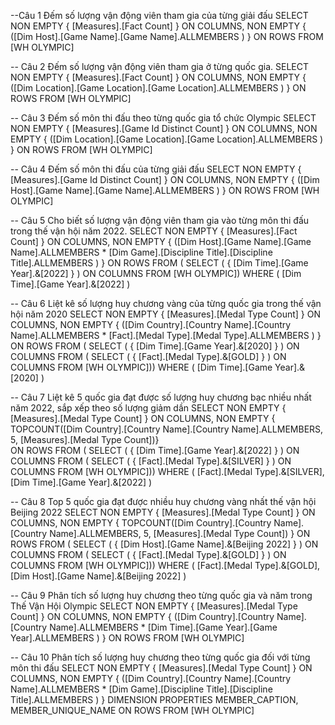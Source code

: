 ﻿ --Câu 1 Đếm số lượng vận động viên tham gia của từng giải đấu
 SELECT NON EMPTY { [Measures].[Fact Count] } ON COLUMNS, 
	NON EMPTY { ([Dim Host].[Game Name].[Game Name].ALLMEMBERS ) } ON ROWS 
 FROM [WH OLYMPIC] 

  -- Câu 2 Đếm số lượng vận động viên tham gia ở từng quốc gia.
 SELECT NON EMPTY { [Measures].[Fact Count] } ON COLUMNS, 
 NON EMPTY { ([Dim Location].[Game Location].[Game Location].ALLMEMBERS ) } 
	ON ROWS 
 FROM [WH OLYMPIC] 

 -- Câu 3 Đếm số môn thi đấu theo từng quốc gia tổ chức Olympic
  SELECT NON EMPTY { [Measures].[Game Id Distinct Count] } ON COLUMNS, 
  NON EMPTY { ([Dim Location].[Game Location].[Game Location].ALLMEMBERS ) } 
	 ON ROWS 
	FROM [WH OLYMPIC] 

 -- Câu 4 Đếm số môn thi đấu của từng giải đấu
 SELECT NON EMPTY { [Measures].[Game Id Distinct Count] } ON COLUMNS, 
 NON EMPTY { ([Dim Host].[Game Name].[Game Name].ALLMEMBERS ) } 
 ON ROWS
 FROM [WH OLYMPIC] 

  -- Câu 5 Cho biết số lượng vận động viên tham gia vào từng môn thi đấu trong thế vận hội năm 2022. 
SELECT NON EMPTY { [Measures].[Fact Count] } ON COLUMNS, 
NON EMPTY { ([Dim Host].[Game Name].[Game Name].ALLMEMBERS * [Dim Game].[Discipline Title].[Discipline Title].ALLMEMBERS ) } 
ON ROWS 
FROM ( SELECT ( { [Dim Time].[Game Year].&[2022] } ) ON COLUMNS 
FROM [WH OLYMPIC]) 
WHERE ( [Dim Time].[Game Year].&[2022] )

 -- Câu 6 Liệt kê số lượng huy chương vàng của từng quốc gia trong thế vận hội năm 2020
SELECT NON EMPTY { [Measures].[Medal Type Count] } ON COLUMNS,
NON EMPTY { ([Dim Country].[Country Name].[Country Name].ALLMEMBERS * [Fact].[Medal Type].[Medal Type].ALLMEMBERS ) }  ON ROWS 
FROM ( SELECT ( { [Dim Time].[Game Year].&[2020] } ) ON COLUMNS FROM ( SELECT ( { [Fact].[Medal Type].&[GOLD] } ) ON COLUMNS 
FROM [WH OLYMPIC]))
WHERE ( [Dim Time].[Game Year].&[2020] ) 

 -- Câu 7 Liệt kê 5 quốc gia đạt được số lượng huy chương bạc nhiều nhất năm 2022, sắp xếp theo số lượng giảm dần
SELECT NON EMPTY { [Measures].[Medal Type Count] } ON COLUMNS, NON EMPTY {
TOPCOUNT([Dim Country].[Country Name].[Country Name].ALLMEMBERS, 5, [Measures].[Medal Type Count])}  
ON ROWS FROM ( SELECT ( { [Dim Time].[Game Year].&[2022] } ) ON COLUMNS 
FROM ( SELECT ( { [Fact].[Medal Type].&[SILVER] } ) ON COLUMNS
FROM [WH OLYMPIC])) 
WHERE ( [Fact].[Medal Type].&[SILVER], [Dim Time].[Game Year].&[2022] ) 

-- Câu 8 Top 5 quốc gia đạt được nhiều huy chương vàng nhất thế vận hội Beijing 2022
	SELECT NON EMPTY { [Measures].[Medal Type Count] } ON COLUMNS, NON EMPTY { 
	TOPCOUNT([Dim Country].[Country Name].[Country Name].ALLMEMBERS, 5, [Measures].[Medal Type Count])
	} 
	ON ROWS FROM 
	( SELECT ( { [Dim Host].[Game Name].&[Beijing 2022] } ) ON COLUMNS
	FROM 
	( SELECT ( { [Fact].[Medal Type].&[GOLD] } ) ON COLUMNS FROM [WH OLYMPIC])) 
	WHERE ( [Fact].[Medal Type].&[GOLD], [Dim Host].[Game Name].&[Beijing 2022] ) 

-- Câu 9 Phân tích số lượng huy chương theo từng quốc gia và năm trong Thế Vận Hội Olympic
 SELECT NON EMPTY { [Measures].[Medal Type Count] } ON COLUMNS, 
 NON EMPTY { 
 ([Dim Country].[Country Name].[Country Name].ALLMEMBERS * [Dim Time].[Game Year].[Game Year].ALLMEMBERS ) 
 } 
 ON ROWS 
 FROM [WH OLYMPIC] 

 -- Câu 10 Phân tích số lượng huy chương theo từng quốc gia đối với từng môn thi đấu
  SELECT NON EMPTY { [Measures].[Medal Type Count] } ON COLUMNS, 
  NON EMPTY { ([Dim Country].[Country Name].[Country Name].ALLMEMBERS * [Dim Game].[Discipline Title].[Discipline Title].ALLMEMBERS ) } 
  DIMENSION PROPERTIES MEMBER_CAPTION, MEMBER_UNIQUE_NAME ON ROWS 
  FROM [WH OLYMPIC] 




